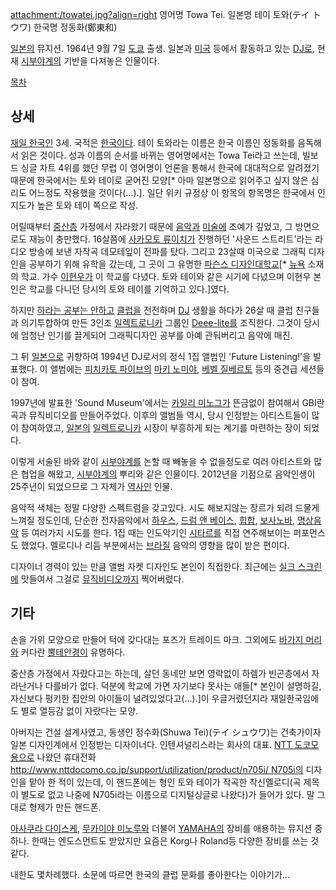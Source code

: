 attachment:/towatei.jpg?align=right 영어명 Towa Tei.
일본명 테이 토와(テイ トウワ)
한국명 정동화(鄭東和)

[[일본]]의 뮤지션. 1964년 9월 7일 [[도쿄]] 출생.
일본과 [[미국]] 등에서 활동하고 있는 [[DJ]]로, 현재 [[시부야계]]의 기반을 다져놓은 인물이다.

[[목차]]
== 상세 ==
[[재일 한국인]] 3세. 국적은 [[한국]]이다. 테이 토와라는 이름은 한국 이름인 정동화를 음독해서 읽은 것이다. 성과 이름의 순서를 바뀌는 영어명에서는 Towa Tei라고 쓰는데, 빌보드 싱글 차트 4위를 했던 무렵 이 영어명이 언론을 통해서 한국에 대대적으로 알려졌기 때문에 한국에서는 토와 테이로 굳어진 모양[* 아마 일본명으로 읽어주고 싶지 않은 심리도 어느정도 작용했을 것이다(…).]. 일단 위키 규정상 이 항목의 항목명은 한국에서 인지도가 높은 토와 테이 쪽으로 작성.

어릴때부터 [[중산층]] 가정에서 자라왔기 때문에 [[음악]]과 [[미술]]에 조예가 깊었고, 그 방면으로도 재능이 충만했다. 16살쯤에 [[사카모토 류이치]]가 진행하던 '사운드 스트리트'라는 라디오 방송에 보낸 자작곡 데모테잎이 전파를 탔다. 그리고 23살때 미국으로 그래픽 디자인을 공부하기 위해 유학을 갔는데, 그 곳이 그 유명한 [[파슨스 디자인대학교]][* [[뉴욕]] 소재의 학교. 가수 [[이현우]]가 이 학교를 다녔다. 토와 테이와 같은 시기에 다녔으며 이현우 본인은 학교를 다니던 당시의 토와 테이를 기억하고 있다.]였다.

하지만 [[하라는 공부는 안하고]] [[클럽]]을 전전하며 [[DJ]] 생활을 하다가 26살 때 클럽 친구들과 의기투합하여 만든 3인조 [[일렉트로니카]] 그룹인 [[Deee-lite]]를 조직한다. 그것이 당시에 엄청난 인기를 끌게되어 그래픽디자인 공부를 아예 관둬버리고 음악에 매진.

그 뒤 [[일본]]으로 귀향하여 1994년 DJ로서의 정식 1집 앨범인 'Future Listening!'을 발표했다. 이 앨범에는 [[피치카토 파이브]]의 [[마키 노미야]], [[베벨 질베르토]] 등의 중견급 세션들이 참여.

1997년에 발표한 'Sound Museum'에서는 [[카일리 미노그]]가 뜬금없이 참여해서 GBI란 곡과 뮤직비디오를 만들어주었다. 이후의 앨범들 역시, 당시 인정받는 아티스트들이 많이 참여하였고, [[일본]]의 [[일렉트로니카]] 시장이 부흥하게 되는 계기를 마련하는 장이 되었다.

이렇게 서술된 바와 같이 [[시부야계]]를 논할 때 빼놓을 수 없을정도로 여러 아티스트와 많은 협업을 해왔고, [[시부야계]]의 뿌리와 같은 인물이다. 2012년을 기점으로 음악인생이 25주년이 되었으므로 그 자체가 [[역사]]인 인물. 

음악적 색체는 정말 다양한 스펙트럼을 갖고있다. 시도 해보지않는 장르가 되려 드물게 느껴질 정도인데, 단순한 전자음악에서 [[하우스]], [[드럼 앤 베이스]], [[힙합]], [[보사노바]], [[명상음악]] 등 여러가지 시도를 한다. 1집 때는 인도악기인 [[시타르]]를 직접 연주해보이는 퍼포먼스도 했었다. 멜로디나 리듬 부분에서는 [[브라질]] 음악의 영향을 많이 받은 편이다.

디자이너 경력이 있는 만큼 앨범 자켓 디자인도 본인이 직접한다. 최근에는 [[실크 스크린]]에 맛들여서 그걸로 [[뮤직비디오]]까지 찍어버렸다. 

== 기타 ==
손을 가위 모양으로 만들어 턱에 갖다대는 포즈가 트레이드 마크. 그외에도 [[바가지 머리]]와 커다란 [[뿔테안경]]이 유명하다.

중산층 가정에서 자랐다고는 하는데, 살던 동네만 보면 영락없이 하렘가 빈곤층에서 자라난거나 다를바가 없다. 덕분에 학교에 가면 자기보다 못사는 애들[* 본인이 설명하길, 자신보다 펑키한 집안의 아이들이 널려있었다고(…).]이 우글거렸던지라 재일한국임에도 별로 열등감 없이 자랐다는 모양.

아버지는 건설 설계사였고, 동생인 정수화(Shuwa Tei)(テイ シュウワ)는 건축가이자 일본 디자인계에서 인정받는 디자이너다. 인텐셔널리스라는 회사의 대표. [[NTT 도코모]]용으로 나왔던 휴대전화 [[http://www.nttdocomo.co.jp/support/utilization/product/n705i/ N705i]]의 디자인을 맡아 한 적이 있는데, 이 핸드폰에는 형인 토와 테이가 작곡한 착신멜로디(곡 제목이 별도로 없고 나중에 N705i라는 이름으로 디지털싱글로 나왔다)가 들어가 있다. 말 그대로 형제가 만든 핸드폰.

[[아사쿠라 다이스케]], [[무카이야 미노루]]와 더불어 [[YAMAHA]]의 장비를 애용하는 뮤지션 중 하나. 한때는 엔도스먼트도 받았지만 요즘은 Korg나 Roland등 다양한 장비를 쓰는 것 같다.

내한도 몇차례했다. 소문에 따르면 한국의 클럽 문화를 좋아한다는 이야기가...
